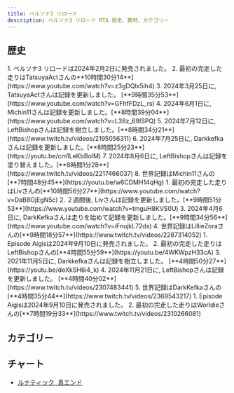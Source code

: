 ```yaml
---
title: ペルソナ3 リロード
description: ペルソナ3 リロード RTA 歴史、教材、カテゴリー
---
```



<DocsHero 
    content="ペルソナ3 リロードはペルソナ３のリメイク。"
    srcUrl={cover}
    alt="Persona 3 Cover"
/>

<LinkCard title="ランキング" href="https://www.speedrun.com/p3r" description="投稿されたRTA動画を観るようにSpeedrun.comへ"/>

## 歴史
<Tabs>
<TabItem label="ルナティック, 真エンド - PC版">
        <Steps>
            1. ペルソナ3 リロードは2024年2月2日に発売されました。
            2. 最初の完走した走りはTatsuyaActさんの**10時間30分14**](https://www.youtube.com/watch?v=z3gDQlx5ih4)
            3. 2024年3月25日に, TatsuyaActさんは記録を更新しました。 [**9時間35分53**](https://www.youtube.com/watch?v=GFhfFDzL_rs)
            4. 2024年6月1日に, Michin11さんは記録を更新しました。[**8時間39分04**](https://www.youtube.com/watch?v=L38z_69ISPQ)
            5. 2024年7月12日に, LeftBishopさんは記録を樹立しました。[**8時間34分21**](https://www.twitch.tv/videos/2195056311)
            6. 2024年7月25日に, Darkkefkaさんは記録を更新しました。[**8時間25分23**](https://youtu.be/cm1LeKbBolM)
            7. 2024年8月6日に, LeftBishopさんは記録を塗り替えました。[**8時間1分28**](https://www.twitch.tv/videos/2217466037)
            8. 世界記録はMichin11さんの[**7時間48分45**](https://youtu.be/w6CDMH14qHg)
        </Steps>
    </TabItem>
    <TabItem label="ルナティック, 真エンド - 機種版">
        <Steps>
           1. 最初の完走した走りはLivさんの[**10時間56分27**](https://www.youtube.com/watch?v=DaB8OjEgN5c)
	   2. ２週間後, Livさんは記録を更新しました。[**9時間51分53**](https://www.youtube.com/watch?v=tmguH8KVS0U)
	   3. 2024年4月6日に, DarkKefkaさんは走りを始めて記録を更新しました。[**9時間34分56**](https://www.youtube.com/watch?v=iFnujkL72ds)
	   4. 世界記録はLillieZoraさんの[**9時間18分57**](https://www.twitch.tv/videos/2287314052)
        </Steps>
    </TabItem>
<TabItem label="ハートレス, Episode Aigis - PC版">
        <Steps>
            1. Episode Aigisは2024年9月10日に発売されました。
            2. 最初の完走した走りはLeftBishopさんの[**4時間55分59**](https://youtu.be/4WKWpzH33cA)
            3. 2021年11月5日に, Darkkefkaさんは記録を樹立しました。 [**4時間50分27**](https://youtu.be/deXkSH6i4_k)
            4. 2024年11月21日に, LeftBishopさんは記録を更新しました。 [**4時間40分02**](https://www.twitch.tv/videos/2307483441)
            5. 世界記録はDarkKefkaさんの[**4時間35分44**](https://www.twitch.tv/videos/2369543217)
        </Steps>
    </TabItem>
<TabItem label="ハートレス, Episode Aigis - 機種版">
        <Steps>
             1. Episode Aigisは2024年9月10日に発売されました。
             2. 最初の完走した走りはWorldieさんの[**7時間19分33**](https://www.twitch.tv/videos/2310266081)
        </Steps>
    </TabItem>
</Tabs>


## カテゴリー
<CardGrid>
    <Card title="ノーマル, 真エンド"></Card>
    <Card title="ルナティック, 真エンド"></Card>
</CardGrid>

## チャート
- [ルナティック, 真エンド](https://docs.google.com/document/d/17m72zqLohfoLH842zDwP2BnByJhnKhh-R518vVn9VY4/edit?usp=drivesdk)